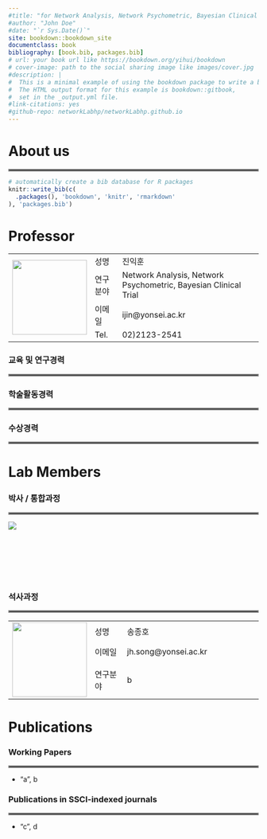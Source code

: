 ```yaml
--- 
#title: "for Network Analysis, Network Psychometric, Bayesian Clinical Trial"
#author: "John Doe"
#date: "`r Sys.Date()`"
site: bookdown::bookdown_site
documentclass: book
bibliography: [book.bib, packages.bib]
# url: your book url like https://bookdown.org/yihui/bookdown
# cover-image: path to the social sharing image like images/cover.jpg
#description: |
#  This is a minimal example of using the bookdown package to write a book.
#  The HTML output format for this example is bookdown::gitbook,
#  set in the _output.yml file.
#link-citations: yes
#github-repo: networkLabhp/networkLabhp.github.io
---
```


# About us {-}

<hr style="border:2px solid gray"> </hr>


<!-- ```{r, eval=FALSE} -->
<!-- bookdown::render_book() -->
<!-- ``` -->


```r
# automatically create a bib database for R packages
knitr::write_bib(c(
  .packages(), 'bookdown', 'knitr', 'rmarkdown'
), 'packages.bib')
```

<!--chapter:end:index.Rmd-->

# Professor {-}





<table>
  <tr>
    <td rowspan="4"><img src="./pics/professor.png" width = 150></td>
    <td>성명</td>
	<td>진익훈</td>
  </tr>
  <tr>
    <td>연구분야</td>
	<td>Network Analysis, Network Psychometric, Bayesian Clinical Trial</td>
  </tr>
  <tr>
    <td>이메일</td>
	<td>ijin@yonsei.ac.kr</td>
  </tr>
  <tr>
    <td>Tel.</td>
	<td>02)2123-2541</td>
  </tr>
</table>






### 교육 및 연구경력 {-}

<hr style="border:2px solid gray"> </hr>






### 학술활동경력 {-}

<hr style="border:2px solid gray"> </hr>




### 수상경력 {-}

<hr style="border:2px solid gray"> </hr>


<!--chapter:end:02-professor.Rmd-->

# Lab Members {-}

### 박사 / 통합과정 {-}

<hr style="border:2px solid gray"> </hr>




<img src="./pics/doctor/191JYS.png">




</br>
</br>
</br>
</br>
</br>



### 석사과정 {-}

<hr style="border:2px solid gray"> </hr>

<table>

  <colgroup>
  <col style="width:20%">
  <col style="width:15%">
  <col style="width:60%">
  </colgroup>

  <tr>
    <td rowspan="3" align="center" valign="middle"><img src="./pics/master/202SJH.png" height = 150></td>
    <td>성명</td>
	<td>송종호</td>
  </tr>
  <tr>
    <td>이메일</td>
	<td>jh.song@yonsei.ac.kr</td>
  </tr>
  <tr>
    <td>연구분야</td>
	<td>b</td>
  </tr>
</table>







<!-- You can add parts to organize one or more book chapters together. Parts can be inserted at the top of an .Rmd file, before the first-level chapter heading in that same file.  -->

<!-- Add a numbered part: `# (PART) Act one {-}` (followed by `# A chapter`) -->

<!-- Add an unnumbered part: `# (PART\*) Act one {-}` (followed by `# A chapter`) -->

<!-- Add an appendix as a special kind of un-numbered part: `# (APPENDIX) Other stuff {-}` (followed by `# A chapter`). Chapters in an appendix are prepended with letters instead of numbers. -->




<!--chapter:end:03-labmembers.Rmd-->

# Publications {-}

### Working Papers {-}

<hr style="border:2px solid gray"> </hr>

- "a", b



### Publications in SSCI-indexed journals {-}

<hr style="border:2px solid gray"> </hr>

- "c", d


<!--chapter:end:04-publication.Rmd-->

